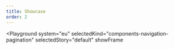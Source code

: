 ```yaml
---
title: Showcase
order: 2
---
```




<Playground
  system="eu"
  selectedKind="components-navigation-pagination"
  selectedStory="default"
  showFrame
>
  <Html markup={pagination} />
</Playground>
